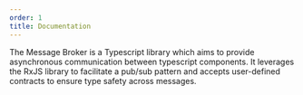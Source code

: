 ```yaml
---
order: 1
title: Documentation
---
```


<Hero title="Message Broker">
  The Message Broker is a Typescript library which aims to provide asynchronous
  communication between typescript components. It leverages the RxJS library to
  facilitate a pub/sub pattern and accepts user-defined contracts to ensure type
  safety across messages.
</Hero>

<Toc />

